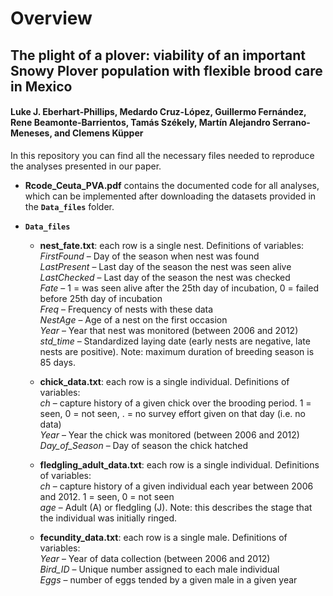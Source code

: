 # Overview
## The plight of a plover: viability of an important Snowy Plover population with flexible brood care in Mexico
#### Luke J. Eberhart-Phillips, Medardo Cruz-López, Guillermo Fernández, Rene Beamonte-Barrientos, Tamás Székely, Martín Alejandro Serrano-Meneses, and Clemens Küpper

In this repository you can find all the necessary files needed to reproduce the analyses presented in our paper.

* **Rcode_Ceuta_PVA.pdf** contains the documented code for all analyses, which can be implemented after downloading the datasets provided in the **`Data_files`** folder.
* **`Data_files`**

    + **nest_fate.txt**: each row is a single nest. Definitions of variables:  
*FirstFound* -- Day of the season when nest was found  
*LastPresent* -- Last day of the season the nest was seen alive  
*LastChecked* -- Last day of the season the nest was checked  
*Fate* -- 1 = was seen alive after the 25th day of incubation, 0 = failed
before 25th day of incubation  
*Freq* -- Frequency of nests with these data  
*NestAge* -- Age of a nest on the first occasion  
*Year* -- Year that nest was monitored (between 2006 and 2012)  
*std_time* -- Standardized laying date (early nests are
negative, late nests are positive). Note: maximum duration of
breeding season is 85 days.  

    + **chick_data.txt**: each row is a single individual. Definitions of
variables:  
*ch* -- capture history of a given chick over the brooding period. 1 = seen, 
0 = not seen, . = no survey effort given on that day (i.e. no data)  
*Year* -- Year the chick was monitored (between 2006 and 2012)  
*Day_of_Season* -- Day of season the chick hatched  

    + **fledgling_adult_data.txt**: each row is a single individual. Definitions of
variables:  
*ch* -- capture history of a given individual each year between 2006 and 2012.
1 = seen, 0 = not seen  
*age* -- Adult (A) or fledgling (J). Note: this describes the stage that the individual
was initially ringed.  

    + **fecundity_data.txt**: each row is a single male. Definitions of variables:  
*Year* -- Year of data collection (between 2006 and 2012)  
*Bird_ID* -- Unique number assigned to each male individual  
*Eggs* -- number of eggs tended by a given male in a given year  